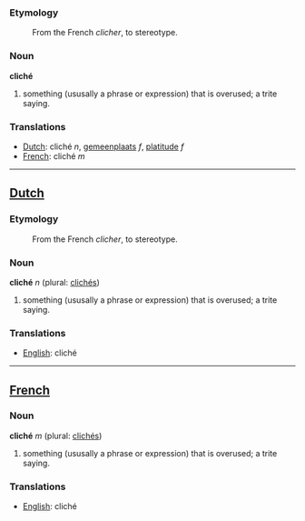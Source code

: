 ===Etymology===
:From the French ''clicher'', to stereotype.
===Noun===

'''cliché'''

#something (ususally a phrase or expression) that is overused; a trite saying.
=== Translations ===
*[[Dutch]]: cliché ''n'', [[gemeenplaats]] ''f'', [[platitude]] ''f''
*[[French]]: cliché ''m''

----

==[[Dutch]]==

===Etymology===
:From the French ''clicher'', to stereotype.
===Noun===

'''cliché''' ''n'' (plural: [[clichés]])

#something (ususally a phrase or expression) that is overused; a trite saying.

=== Translations ===
*[[English]]: cliché

----

==[[French]]==

===Noun===

'''cliché''' ''m'' (plural: [[clichés]])

#something (ususally a phrase or expression) that is overused; a trite saying.

=== Translations ===
*[[English]]: cliché